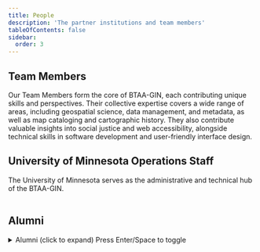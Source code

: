 ```yaml
---
title: People
description: 'The partner institutions and team members'
tableOfContents: false
sidebar:
  order: 3
---
```




## Team Members

Our Team Members form the core of BTAA-GIN, each contributing unique skills and perspectives. Their collective expertise covers a wide range of areas, including geospatial science, data management, and metadata, as well as map cataloging and cartographic history. They also contribute valuable insights into social justice and web accessibility, alongside technical skills in software development and user-friendly interface design.

<Table
  src="src/tables/teamMembers-2025.csv"
  filters
  columns={[
    { key: "Last Name",   width: "10%", filter: "text",  wrap: "nowrap" },
    { key: "First Name",  width: "10%", filter: "text"},
    { key: "Title",   width: "40%", filter: "text" },
    { key: "Affiliation", width: "40%", filter: "datalist" }
  ]}
/>


## University of Minnesota Operations Staff

The University of Minnesota serves as the administrative and technical hub of the BTAA-GIN.


<Table
  src="src/tables/umn-staff.csv"
  columns={[
    { key: "Last Name",   width: "10%", filter: "text",  wrap: "nowrap" },
    { key: "First Name",  width: "10%", filter: "text"},
    { key: "Title",   width: "40%", filter: "text" },
    { key: "BTAA-GIN Role",   width: "40%", filter: "text" },
  ]}
/>


## Alumni

<details class="collapsible" data-accordion>
  <summary>
    Alumni (click to expand)
    <span class="hint">Press Enter/Space to toggle</span>
  </summary>

<Table src="src/tables/alumni.csv"
  columns={[
    { key: "Last Name",   width: "10%", filter: "text" },
    { key: "First Name",  width: "10%", filter: "text"},
    { key: "Title",   width: "40%", filter: "text" },
    { key: "Affiliation", width: "20%", filter: "datalist" },
    { key: "BTAA-GIN Role", width: "20%", filter: "datalist" }
  ]}
/>
</details>





